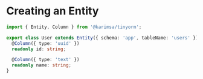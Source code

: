 # Creating an Entity

```ts
import { Entity, Column } from '@karimsa/tinyorm';

export class User extends Entity({ schema: 'app', tableName: 'users' }) {
  @Column({ type: 'uuid' })
  readonly id: string;

  @Column({ type: 'text' })
  readonly name: string;
}
```
